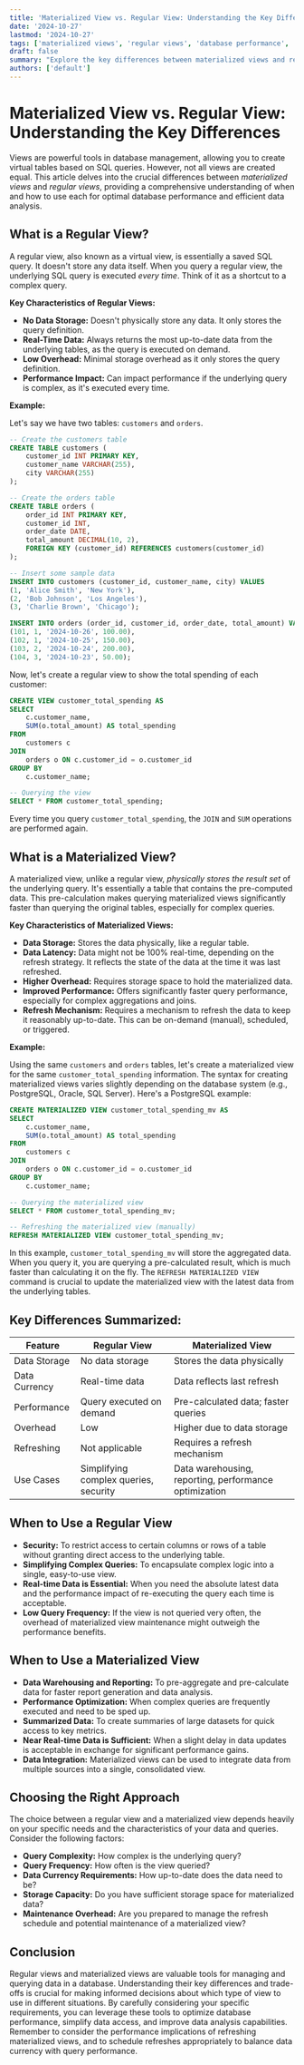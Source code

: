 ```yaml
---
title: 'Materialized View vs. Regular View: Understanding the Key Differences'
date: '2024-10-27'
lastmod: '2024-10-27'
tags: ['materialized views', 'regular views', 'database performance', 'database optimization', 'SQL', 'data warehousing', 'data analysis']
draft: false
summary: "Explore the key differences between materialized views and regular views in databases. Learn when to use each for optimal performance and data analysis, including practical code examples."
authors: ['default']
---
```


# Materialized View vs. Regular View: Understanding the Key Differences

Views are powerful tools in database management, allowing you to create virtual tables based on SQL queries.  However, not all views are created equal. This article delves into the crucial differences between *materialized views* and *regular views*, providing a comprehensive understanding of when and how to use each for optimal database performance and efficient data analysis.

## What is a Regular View?

A regular view, also known as a virtual view, is essentially a saved SQL query.  It doesn't store any data itself. When you query a regular view, the underlying SQL query is executed *every time*.  Think of it as a shortcut to a complex query.

**Key Characteristics of Regular Views:**

*   **No Data Storage:** Doesn't physically store any data. It only stores the query definition.
*   **Real-Time Data:** Always returns the most up-to-date data from the underlying tables, as the query is executed on demand.
*   **Low Overhead:** Minimal storage overhead as it only stores the query definition.
*   **Performance Impact:**  Can impact performance if the underlying query is complex, as it's executed every time.

**Example:**

Let's say we have two tables: `customers` and `orders`.

```sql
-- Create the customers table
CREATE TABLE customers (
    customer_id INT PRIMARY KEY,
    customer_name VARCHAR(255),
    city VARCHAR(255)
);

-- Create the orders table
CREATE TABLE orders (
    order_id INT PRIMARY KEY,
    customer_id INT,
    order_date DATE,
    total_amount DECIMAL(10, 2),
    FOREIGN KEY (customer_id) REFERENCES customers(customer_id)
);

-- Insert some sample data
INSERT INTO customers (customer_id, customer_name, city) VALUES
(1, 'Alice Smith', 'New York'),
(2, 'Bob Johnson', 'Los Angeles'),
(3, 'Charlie Brown', 'Chicago');

INSERT INTO orders (order_id, customer_id, order_date, total_amount) VALUES
(101, 1, '2024-10-26', 100.00),
(102, 1, '2024-10-25', 150.00),
(103, 2, '2024-10-24', 200.00),
(104, 3, '2024-10-23', 50.00);
```

Now, let's create a regular view to show the total spending of each customer:

```sql
CREATE VIEW customer_total_spending AS
SELECT
    c.customer_name,
    SUM(o.total_amount) AS total_spending
FROM
    customers c
JOIN
    orders o ON c.customer_id = o.customer_id
GROUP BY
    c.customer_name;

-- Querying the view
SELECT * FROM customer_total_spending;
```

Every time you query `customer_total_spending`, the `JOIN` and `SUM` operations are performed again.

## What is a Materialized View?

A materialized view, unlike a regular view, *physically stores the result set* of the underlying query. It's essentially a table that contains the pre-computed data.  This pre-calculation makes querying materialized views significantly faster than querying the original tables, especially for complex queries.

**Key Characteristics of Materialized Views:**

*   **Data Storage:** Stores the data physically, like a regular table.
*   **Data Latency:** Data might not be 100% real-time, depending on the refresh strategy.  It reflects the state of the data at the time it was last refreshed.
*   **Higher Overhead:** Requires storage space to hold the materialized data.
*   **Improved Performance:** Offers significantly faster query performance, especially for complex aggregations and joins.
*   **Refresh Mechanism:** Requires a mechanism to refresh the data to keep it reasonably up-to-date.  This can be on-demand (manual), scheduled, or triggered.

**Example:**

Using the same `customers` and `orders` tables, let's create a materialized view for the same `customer_total_spending` information.  The syntax for creating materialized views varies slightly depending on the database system (e.g., PostgreSQL, Oracle, SQL Server).  Here's a PostgreSQL example:

```sql
CREATE MATERIALIZED VIEW customer_total_spending_mv AS
SELECT
    c.customer_name,
    SUM(o.total_amount) AS total_spending
FROM
    customers c
JOIN
    orders o ON c.customer_id = o.customer_id
GROUP BY
    c.customer_name;

-- Querying the materialized view
SELECT * FROM customer_total_spending_mv;

-- Refreshing the materialized view (manually)
REFRESH MATERIALIZED VIEW customer_total_spending_mv;
```

In this example, `customer_total_spending_mv` will store the aggregated data. When you query it, you are querying a pre-calculated result, which is much faster than calculating it on the fly. The `REFRESH MATERIALIZED VIEW` command is crucial to update the materialized view with the latest data from the underlying tables.

## Key Differences Summarized:

| Feature          | Regular View                | Materialized View               |
|-------------------|-----------------------------|---------------------------------|
| Data Storage     | No data storage          | Stores the data physically     |
| Data Currency    | Real-time data            | Data reflects last refresh      |
| Performance       | Query executed on demand  | Pre-calculated data; faster queries |
| Overhead          | Low                       | Higher due to data storage     |
| Refreshing        | Not applicable            | Requires a refresh mechanism    |
| Use Cases        | Simplifying complex queries, security | Data warehousing, reporting, performance optimization |

## When to Use a Regular View

*   **Security:** To restrict access to certain columns or rows of a table without granting direct access to the underlying table.
*   **Simplifying Complex Queries:** To encapsulate complex logic into a single, easy-to-use view.
*   **Real-time Data is Essential:** When you need the absolute latest data and the performance impact of re-executing the query each time is acceptable.
*   **Low Query Frequency:** If the view is not queried very often, the overhead of materialized view maintenance might outweigh the performance benefits.

## When to Use a Materialized View

*   **Data Warehousing and Reporting:**  To pre-aggregate and pre-calculate data for faster report generation and data analysis.
*   **Performance Optimization:** When complex queries are frequently executed and need to be sped up.
*   **Summarized Data:** To create summaries of large datasets for quick access to key metrics.
*   **Near Real-time Data is Sufficient:**  When a slight delay in data updates is acceptable in exchange for significant performance gains.
*   **Data Integration:**  Materialized views can be used to integrate data from multiple sources into a single, consolidated view.

##  Choosing the Right Approach

The choice between a regular view and a materialized view depends heavily on your specific needs and the characteristics of your data and queries. Consider the following factors:

*   **Query Complexity:** How complex is the underlying query?
*   **Query Frequency:** How often is the view queried?
*   **Data Currency Requirements:** How up-to-date does the data need to be?
*   **Storage Capacity:** Do you have sufficient storage space for materialized data?
*   **Maintenance Overhead:** Are you prepared to manage the refresh schedule and potential maintenance of a materialized view?

## Conclusion

Regular views and materialized views are valuable tools for managing and querying data in a database. Understanding their key differences and trade-offs is crucial for making informed decisions about which type of view to use in different situations.  By carefully considering your specific requirements, you can leverage these tools to optimize database performance, simplify data access, and improve data analysis capabilities. Remember to consider the performance implications of refreshing materialized views, and to schedule refreshes appropriately to balance data currency with query performance.